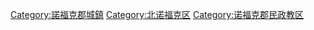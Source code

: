 [[Category:諾福克郡城鎮|Category:諾福克郡城鎮]]
[[Category:北诺福克区|Category:北诺福克区]]
[[Category:诺福克郡民政教区|Category:诺福克郡民政教区]]